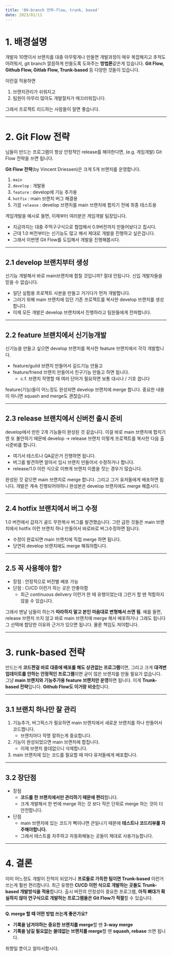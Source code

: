 ```yaml
---
title: '09-branch 전략-flow, trunk, based'
date: 2023/01/11
---
```


# 1. 배경설명

개발자 10명이서 브랜치를 대충 아무렇게나 만들면 개발과정이 매우 복잡해지고 추적도 어려워서,
git branch 깔끔하게 만들도록 도와주는 **방법론**같은게 있습니다.
**Git Flow, Github Flow, Gitlab Flow, Trunk-based** 등 다양한 것들이 있습니다.

이런걸 적용하면

1. 브랜치관리가 쉬워지고
2. 팀원이 아무리 많아도 개발절차가 매끄러워집니다.

그래서 프로젝트 리드하는 사람들이 알면 좋습니다.

---

# 2. Git Flow 전략

님들이 만드는 프로그램이 항상 안정적인 release를 해야한다면, (e.g. 게임개발) Git Flow 전략을 쓰면 됩니다.

**Git Flow 전략**(by Vincent Driessen)은 크게 5개 브랜치를 운영합니다.

1. `main`
2. `develop` : 개발용
3. `feature` : develop에 기능 추가용
4. `hotfix` : main 브랜치 버그 해결용
5. 가끔 `release` : develop 브랜치를 main 브랜치에 합치기 전에 최종 테스트용

게임개발을 예시로 들면, 이제부터 여러분은 게임개발 팀장입니다.

- 지금까지는 대충 주먹구구식으로 협업해서 0.9버전까지 만들어놨다고 칩시다.
- 근데 1.0 버전부터는 신기능도 많고 해서 제대로 개발을 진행하고 싶은겁니다.
- 그래서 이번엔 Git Flow를 도입해서 개발을 진행해봅시다.

---

## 2.1 develop 브랜치부터 생성

신기능 개발해서 바로 main브랜치에 합칠 것입니까? 절대 안됩니다. 신입 개발자들을 믿을 수 없습니다.

- 일단 실험용 프로젝트 사본을 만들고 거기다가 먼저 개발합니다.
- 그러기 위해 main 브랜치에 있던 기존 프로젝트를 복사한 develop 브랜치를 생성합니다.
- 이제 모든 개발은 develop 브랜치에서 진행하라고 팀원들에게 전파합니다.

---

## 2.2 feature 브랜치에서 신기능개발

신기능을 만들고 싶으면 develop 브랜치를 복사한 feature 브랜치에서 각각 개발합니다.

- feature/guild 브랜치 만들어서 길드기능 만들고
- feature/friend 브랜치 만들어서 친구기능 만들고 하면 됩니다.
  - c.f. 브랜치 작명할 때 여러 단어가 필요하면 보통 대시나 / 기호 씁니다

feature(기능)들이 어느정도 완성되면 develop 브랜치에 merge 합니다. 중요한 내용이 아니면 squash and merge도 괜찮습니다.

---

## 2.3 release 브랜치에서 신버전 출시 준비

develop에서 만든 2개 기능들이 완성된 것 같습니다.
이걸 바로 main 브랜치에 합치기엔 또 불안하기 때문에
develop -> release 브랜치 이렇게 프로젝트를 복사한 다음 출시준비를 합니다.

- 여기서 테스트나 QA같은거 진행하면 됩니다.
- 버그를 발견하면 알아서 임시 브랜치 만들어서 수정하거나 합니다.
- release/1.0 이런 식으로 이쁘게 브랜치 이름을 짓는 경우가 많습니다.

완성된 것 같으면 main 브랜치로 merge 합니다.
그리고 그거 유저들에게 배포하면 됩니다.
개발은 계속 진행되어야하니 완성본은 develop 브랜치에도 merge 해줍시다.

---

## 2.4 hotfix 브랜치에서 버그 수정

1.0 버전에서 갑자기 골드 무한복사 버그를 발견했습니다.
그런 급한 것들은 main 브랜치에서 hotfix 이런 브랜치 하나 만들어서 바로바로 버그수정하면 됩니다.

- 수정이 완료되면 main 브랜치에 직접 merge 하면 됩니다.
- 당연히 develop 브랜치에도 merge 해줘야합니다.

---

## 2.5 꼭 사용해야 함?

- 장점 : 안정적으로 버전별 배포 가능
- 단점 : CI/CD 이런거 하는 곳은 안좋아함
  - 최근 continuous delivery 이런거 한 때 유행이었는데 그런거 할 땐 적합하지 않을 수 있습니다.

그래서 맨날 남들이 하는거 **따라하지 말고 본인 마음대로 변형해서 쓰면 됨**.
예를 들면, release 브랜치 쓰지 않고 바로 main 브랜치에 merge 해서 배포하거나 그래도 됩니다
그 선택에 합당한 이유와 근거가 있으면 됩니다. 물론 책임도 져야합니다.

---

# 3. runk-based 전략

만드는게 **코드짠걸 바로 대중에 배포를 해도 상관없는 프로그램**이면,
그리고 크게 **대격변 업데이트를 안하는 안정적인 프로그램**이면
굳이 많은 브랜치를 만들 필요가 없습니다. 그냥 **main 브랜치와 기능추가용 feature 브랜치만 운영**하면 됩니다.
이게 **Trunk-based 전략**입니다. **Github Flow도 이거랑 비슷**합니다.

---

## 3.1 브랜치 하나만 잘 관리

1. 기능추가, 버그픽스가 필요하면 main 브랜치에서 새로운 브랜치를 하나 만들어서 코드짭니다.
   - 브랜치마다 작명 잘하는게 중요합니다.
2. 기능이 완성되었으면 main 브랜치에 합칩니다.
   - 이제 브랜치 쓸데없으니 삭제합니다.
3. main 브랜치에 있는 코드를 필요할 때 마다 유저들에게 배포합니다.

---

## 3.2 장단점

- 장점
  - **코드를 한 브랜치에서만 관리하기 때문에 편리**합니다.
  - 크게 개발해서 한 번에 merge 하는 것 보다 작은 단위로 merge 하는 것이 더 안전합니다.
- 단점
  - main 브랜치에 있는 코드가 뻑이나면 큰일나기 때문에 **테스트나 코드리뷰를 자주해야합니다.**
  - 그래서 테스트를 자주하고 자동화해놓는 곳들이 제대로 사용가능합니다.

---

# 4. 결론

이미 어느정도 개발이 진척이 되었거나 **프로들로 가득한 팀이면 Trunk-based** 이런거 쓰는게 훨씬 편리합니다.
최근 유행한 **CI/CD 이런 식으로 개발하는 곳들도 Trunk-based 개발방식을 적용**합니다.
출시 버전의 안정성이 중요한 프로그램, **아직 뼈대가 확실하지 않아 연구식으로 개발하는 프로그램들은 Git Flow가 적절**할 수 있습니다.

---

**Q. merge 할 때 어떤 방법 쓰는게 좋은가요?**

- **기록을 남겨야하는 중요한 브랜치를 merge**할 땐 **3-way merge**
- **기록을 남길 필요없는 쓸데없는 브랜치를 merge**할 땐 **squash, rebase** 쓰면 됩니다.

취향일 뿐이고 알아서합시다.
